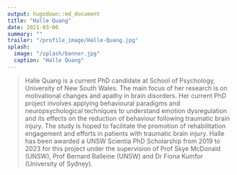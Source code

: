 ```yaml
---
output: hugodown::md_document
title: "Halle Quang"
date: 2021-03-06
summary: ""
trailer: "/profile_image/Halle-Quang.jpg"
splash:
  image: "/splash/banner.jpg"
  caption: "Halle Quang"
---
```


> Halle Quang is a current PhD candidate at School of Psychology, University of New South Wales. The main focus of her research is on motivational changes and apathy in brain disorders. Her current PhD project involves applying behavioural paradigms and neuropsychological techniques to understand emotion dysregulation and its effects on the reduction of behaviour following traumatic brain injury. The study is hoped to facilitate the promotion of rehabilitation engagement and efforts in patients with traumatic brain injury. Halle has been awarded a UNSW Scientia PhD Scholarship from 2019 to 2023 for this project under the supervision of Prof Skye McDonald (UNSW), Prof Bernard Balleine (UNSW) and Dr Fiona Kumfor (University of Sydney).


